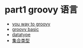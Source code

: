 = part1 groovy 语言 =

* [[part1/your_way_to_groovy|you way to groovy]]
* [[part1/groovy_basic|groovy basic]]
* [[part1/datatype|datatype]]
* [[part1/collection|集合类型]]
